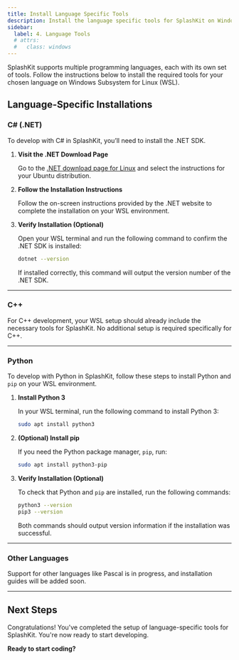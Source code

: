 ```yaml
---
title: Install Language Specific Tools
description: Install the language specific tools for SplashKit on Windows (WSL).
sidebar:
  label: 4. Language Tools
  # attrs:
  #   class: windows
---
```



SplashKit supports multiple programming languages, each with its own set of tools. Follow the instructions below to install the required tools for your chosen language on Windows Subsystem for Linux (WSL).

## Language-Specific Installations

### C# (.NET)

To develop with C# in SplashKit, you’ll need to install the .NET SDK.

<Steps>

1. **Visit the .NET Download Page**  

   Go to the [.NET download page for Linux](https://dotnet.microsoft.com/en-us/download?initial-os=linux) and select the instructions for your Ubuntu distribution.

2. **Follow the Installation Instructions**  

   Follow the on-screen instructions provided by the .NET website to complete the installation on your WSL environment.

3. **Verify Installation (Optional)**

   Open your WSL terminal and run the following command to confirm the .NET SDK is installed:

    ```bash
    dotnet --version
    ```

   If installed correctly, this command will output the version number of the .NET SDK.

</Steps>

---

### C++

For C++ development, your WSL setup should already include the necessary tools for SplashKit. No additional setup is required specifically for C++.

---

### Python

To develop with Python in SplashKit, follow these steps to install Python and `pip` on your WSL environment.

<Steps>

1. **Install Python 3**  

   In your WSL terminal, run the following command to install Python 3:

    ```bash
    sudo apt install python3
    ```

2. **(Optional) Install pip**  

   If you need the Python package manager, `pip`, run:

    ```bash
    sudo apt install python3-pip
    ```

3. **Verify Installation (Optional)**  

   To check that Python and `pip` are installed, run the following commands:

    ```bash
    python3 --version
    pip3 --version
    ```

   Both commands should output version information if the installation was successful.

</Steps>

---

### Other Languages

Support for other languages like Pascal is in progress, and installation guides will be added soon.

---

## Next Steps

Congratulations! You've completed the setup of language-specific tools for SplashKit. You're now ready to start developing.

**Ready to start coding?**  
